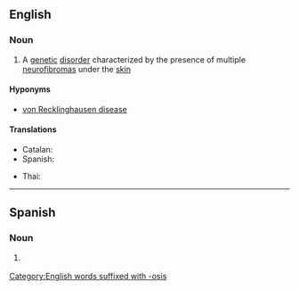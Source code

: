 ==English==
{{wikipedia}}

===Noun===
{{en-noun|neurofibromatoses}}

# {{lb|en|medicine}} A [[genetic]] [[disorder]] characterized by the presence of multiple [[neurofibroma]]s under the [[skin]]

====Hyponyms====
* [[von Recklinghausen disease]]

====Translations====
{{trans-top|genetic disorder}}
* Catalan: {{t|ca|neurofibromatosi|f}}
* Spanish: {{t|es|neurofibromatosis|f}}
{{trans-mid}}
* Thai: {{t|th|แสนปม}}
{{trans-bottom}}

[[Category:English words suffixed with -osis]]

----

==Spanish==
{{wikipedia|lang=es}}

===Noun===
{{es-noun|f|neurofibromatosis}}

# {{lb|es|medicine}} {{l|en|neurofibromatosis}}